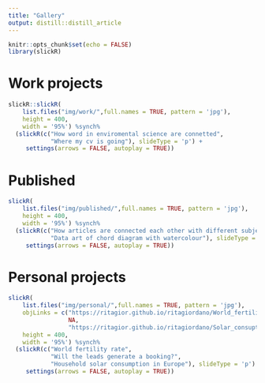 ```yaml
---
title: "Gallery"
output: distill::distill_article
---
```


```r
knitr::opts_chunk$set(echo = FALSE)
library(slickR)
```

# Work projects

```r
slickR::slickR(
    list.files("img/work/",full.names = TRUE, pattern = 'jpg'),
    height = 400,
    width = '95%') %synch%
  (slickR(c("How word in enviromental science are connetted",
            "Where my cv is going"), slideType = 'p') + 
     settings(arrows = FALSE, autoplay = TRUE))
```

# Published

```r

slickR(
    list.files("img/published/",full.names = TRUE, pattern = 'jpg'),
    height = 400,
    width = '95%') %synch%
  (slickR(c("How articles are connected each other with different subjects",
            "Data art of chord diagram with watercolour"), slideType = 'p') + 
     settings(arrows = FALSE, autoplay = TRUE))
```


# Personal projects
```r
slickR(
    list.files("img/personal/",full.names = TRUE, pattern = 'jpg'),
    objLinks = c("https://ritagior.github.io/ritagiordano/World_fertility.html",
                 NA,
                 "https://ritagior.github.io/ritagiordano/Solar_consuption.html"),
    height = 400,
    width = '95%') %synch%
  (slickR(c("World fertility rate",
            "Will the leads generate a booking?",
            "Household solar consumption in Europe"), slideType = 'p') + 
     settings(arrows = FALSE, autoplay = TRUE))
```

